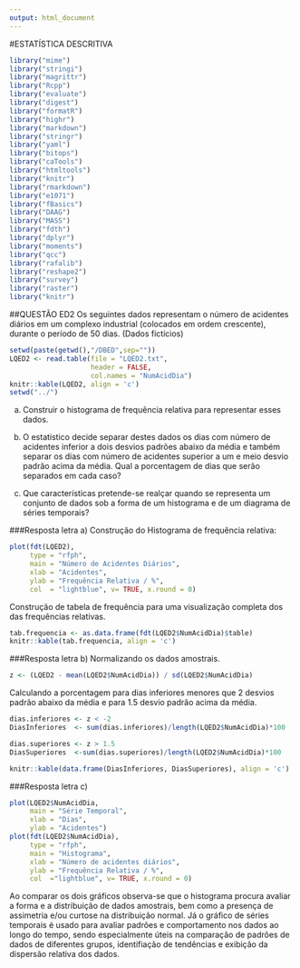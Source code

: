 ---
output: html_document
---
#ESTATÍSTICA DESCRITIVA
```{r, include=FALSE}
library("mime")
library("stringi")
library("magrittr") 
library("Rcpp")
library("evaluate")
library("digest")
library("formatR")
library("highr")
library("markdown")
library("stringr")
library("yaml")
library("bitops")
library("caTools")
library("htmltools")
library("knitr")
library("rmarkdown")
library("e1071")
library("fBasics")
library("DAAG")
library("MASS")
library("fdth")
library("dplyr")
library("moments")
library("qcc")
library("rafalib")
library("reshape2")
library("survey")
library("raster")
library("knitr")
```

##QUESTÃO ED2
Os seguintes dados representam o número de acidentes diários em um complexo
industrial (colocados em ordem crescente), durante o período de 50 dias. (Dados fictícios)

```{r, echo=FALSE, warning=FALSE}
setwd(paste(getwd(),"/DBED",sep=""))
LQED2 <- read.table(file = "LQED2.txt",
                    header = FALSE,
                    col.names = "NumAcidDia")
knitr::kable(LQED2, align = 'c')
setwd("../")
```

a) Construir o histograma de frequência relativa para representar esses dados.

b) O estatístico decide separar destes dados os dias com número de acidentes inferior a dois desvios padrões abaixo da média e também separar os dias com número de acidentes superior a um e meio desvio padrão acima da média. Qual a porcentagem de dias que serão separados em cada caso?

d) Que características pretende-se realçar quando se representa um conjunto de dados sob a forma de um histograma e de um diagrama de séries temporais?

###Resposta letra a)
Construção do Histograma de frequência relativa:

```{r, fig.align = 'center', fig.height= 4, fig.width= 5}
plot(fdt(LQED2),
     type = "rfph",
     main = "Número de Acidentes Diários",
     xlab = "Acidentes",
     ylab = "Frequência Relativa / %",
     col  = "lightblue", v= TRUE, x.round = 0)
```

Construção de tabela de frequência para uma visualização completa dos das frequências relativas.

```{r}
tab.frequencia <- as.data.frame(fdt(LQED2$NumAcidDia)$table)
knitr::kable(tab.frequencia, align = 'c')
```

###Resposta letra b)
Normalizando os dados amostrais.

```{r}
z <- (LQED2 - mean(LQED2$NumAcidDia)) / sd(LQED2$NumAcidDia)
```

Calculando a porcentagem para dias inferiores menores que 2 desvios padrão abaixo da média e para 1.5 desvio padrão acima da média.

```{r}
dias.inferiores <- z < -2
DiasInferiores  <- sum(dias.inferiores)/length(LQED2$NumAcidDia)*100

dias.superiores <- z > 1.5
DiasSuperiores  <-sum(dias.superiores)/length(LQED2$NumAcidDia)*100

knitr::kable(data.frame(DiasInferiores, DiasSuperiores), align = 'c')
```

###Resposta letra c)
```{r, fig.width = 4, fig.height= 4, fig.align='center'}
plot(LQED2$NumAcidDia,
     main = "Série Temporal",
     xlab = "Dias",
     ylab = "Acidentes")
plot(fdt(LQED2$NumAcidDia),
     type = "rfph",
     main = "Histograma",
     xlab = "Número de acidentes diários",
     ylab = "Frequência Relativa / %",
     col  ="lightblue", v= TRUE, x.round = 0)
```

Ao comparar os dois gráficos observa-se que o histograma procura avaliar a forma e a distribuição de dados amostrais, bem como a presença de assimetria e/ou curtose na distribuição normal. Já o gráfico de séries temporais é usado para avaliar padrões e comportamento nos dados ao longo do tempo, sendo especialmente úteis na comparação de padrões de dados de diferentes grupos, identifiação de tendências e exibição da dispersão relativa dos dados.